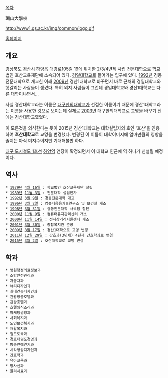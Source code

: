 [[목차]]

瑚山大學校

http://www1.gs.ac.kr/img/common/logo.gif

[http://www.hosan.ac.kr/ 홈페이지]

== 개요 ==
[[경상북도]] [[경산시]] [[하양읍]] 대경로105길 19에 위치한 2/3/4년제 사립 [[전문대학]]으로 학교법인 호산교육재단에 소속되어 있다. [[경일대학교]]로 들어가는 입구에 있다. [[1992년]] 경동전문대학으로 개교한 이래 [[2009년]] 경산1대학교로 바꾸면서 바로 근처의 경일대학교와 헷갈리는 사람들이 생겼다. 특히 외지 사람들이 그런데 경일대학교와 경산1대학교는 다른 대학이냐면서...

사실 경산대학교라는 이름은 [[대구한의대학교]]가 선점한 이름이기 때문에 경산1대학교라는 이름을 사용한 것으로 보이는데 실제로 [[2003년]] 대구한의대학교로 교명을 바꾸기 전에는 경산대학교였었다.

이 모든것을 의식한다는 듯이 2015년 경산1대학교는 대학설립자의 호인 '호산'을 인용하여 '''호산대학교'''로 교명을 변경했다. 변경된 이 이름이 대학이미지에 얼마만큼의 영향을 줄지는 아직 미지수이지만 기대해볼만 하다.

[[대구 도시철도 1호선]] [[하양역]] 연장이 확정되면서 이 대학교 인근에 역 하나가 신설될 예정이다.

== 역사 ==
 * [[1979년]] [[4월 16일]] : 학교법인 호산교육재단 설립
 * [[1989년]] [[11월 3일]] : 전문대학 설립인가
 * [[1992년]] [[3월 9일]] : 경동전문대학 개교
 * [[1996년]] [[3월 2일]] : 컴퓨터응용기술연구소 및 보건실 개소
 * [[1998년]] [[3월 31일]] : 경동전문대학 사격팀 창단
 * [[2000년]] [[11월 9일]] : 컴퓨터유지관리센터 개소
 * [[2000년]] [[11월 14일]] : 전자상거래지원센터 개소
 * [[2001년]] [[3월 30일]] : 종합복지관 준공
 * [[2009년]] [[8월 17일]] : 경산1대학으로 교명 변경
 * [[2011년]] [[12월 29일]] : 간호과(3년제) 4년제 간호학과로 변경
 * [[2015년]] [[3월 2일]] : 호산대학교로 교명 변경

== 학과 ==
 * 병원행정의료정보과
 * 소방안전관리과
 * 자동차과
 * 뷰티디자인과
 * 실내건축디자인과
 * 관광항공호텔과
 * 관광호텔과
 * 호텔외식조리과
 * 마케팅경영과
 * 사회복지과
 * 노인보건복지과
 * 재활복지과
 * 철도토목과
 * 경호태권도경영과
 * 방송연예연기과
 * 시각영상디자인과
 * 간호학과
 * 유아교육과
 * 방사선과
 * 물리치료과

